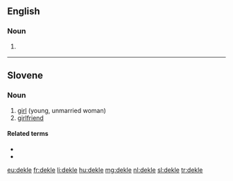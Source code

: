 ==English==

===Noun===
{{en-noun}}

# {{art}} {{alternative form of|deckle}}

{{Webster 1913}}

----

==Slovene==

===Noun===
{{head|sl|noun|g=n}}

# [[girl]] (young, unmarried woman)
# [[girlfriend]]

====Related terms====
* {{l|sl|deklica}}
* {{l|sl|mladenka}}

[[eu:dekle]]
[[fr:dekle]]
[[li:dekle]]
[[hu:dekle]]
[[mg:dekle]]
[[nl:dekle]]
[[sl:dekle]]
[[tr:dekle]]